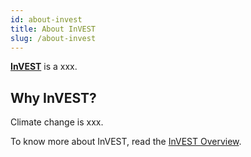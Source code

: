 ```yaml
---
id: about-invest
title: About InVEST 
slug: /about-invest
---
```


[**InVEST**](https://naturalcapitalproject.stanford.edu/software/invest) is a xxx.

## Why InVEST?

Climate change is xxx.

To know more about InVEST, read the <a href="../static/moja-global-charter.pdf" target="_blank">InVEST Overview</a>.

